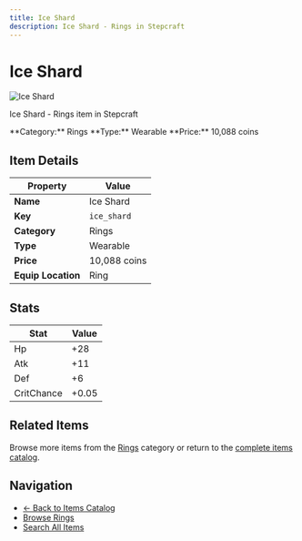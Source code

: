 ```yaml
---
title: Ice Shard
description: Ice Shard - Rings in Stepcraft
---
```


# Ice Shard

<div className="flex items-start gap-6 mb-8">
  <div className="flex-shrink-0">
    <img src="/assets/resources/trinketry/rings/ice_shard.png" alt="Ice Shard" className="w-24 h-24 border rounded-lg" />
  </div>
  <div className="flex-1">
    <div className="space-y-2">
      <p className="text-lg text-muted-foreground">Ice Shard - Rings item in Stepcraft</p>
      <div className="flex flex-wrap gap-4 text-sm">
        <span className="px-2 py-1 bg-blue-100 dark:bg-blue-900 rounded-md">
          **Category:** Rings
        </span>
        <span className="px-2 py-1 bg-green-100 dark:bg-green-900 rounded-md">
          **Type:** Wearable
        </span>
        <span className="px-2 py-1 bg-yellow-100 dark:bg-yellow-900 rounded-md">
          **Price:** 10,088 coins
        </span>
      </div>
    </div>
  </div>
</div>

## Item Details

| Property | Value |
|----------|-------|
| **Name** | Ice Shard |
| **Key** | `ice_shard` |
| **Category** | Rings |
| **Type** | Wearable |
| **Price** | 10,088 coins |
| **Equip Location** | Ring |



## Stats

| Stat | Value |
|------|-------|
| Hp | +28 |
| Atk | +11 |
| Def | +6 |
| CritChance | +0.05 |


## Related Items

Browse more items from the [Rings](/docs/items#rings) category or return to the [complete items catalog](/docs/items).

## Navigation

- [← Back to Items Catalog](/docs/items)
- [Browse Rings](/docs/items#rings)
- [Search All Items](/search)

